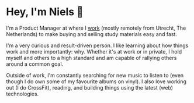 

# Hey, I'm Niels 👋

I'm a Product Manager at <StuviaBadge /> where I [work](/work) (mostly remotely from Utrecht, The
Netherlands) to make buying and selling study materials easy and fast.

<StatsWidget />

I'm a very curious and result-driven person. I like learning about
how things work and more importantly: why. Whether it's at work or
in private, I hold myself and others to a high standard and am capable
of rallying others around a common goal.

Outside of work, I'm constantly searching for new music to listen
to (even though I do own some of my favourite albums on vinyl). I also
love working out (I do CrossFit), reading, and building things using the
latest (web) technologies.

<ConnectWidget />
